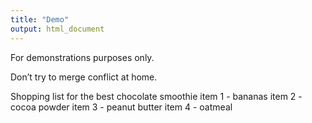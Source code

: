 ```yaml
---
title: "Demo"
output: html_document
---
```


For demonstrations purposes only.

Don't try to merge conflict at home.

Shopping list for the best chocolate smoothie
item 1 - bananas
item 2 - cocoa powder
item 3 - peanut butter
item 4 - oatmeal